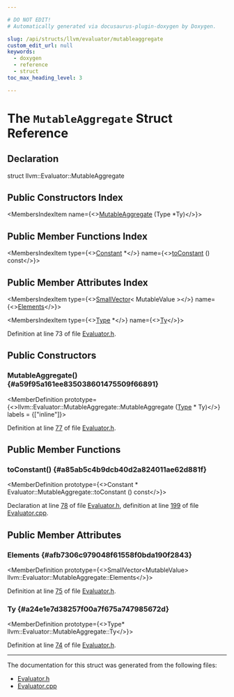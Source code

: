 ```yaml
---

# DO NOT EDIT!
# Automatically generated via docusaurus-plugin-doxygen by Doxygen.

slug: /api/structs/llvm/evaluator/mutableaggregate
custom_edit_url: null
keywords:
  - doxygen
  - reference
  - struct
toc_max_heading_level: 3

---
```





# The `MutableAggregate` Struct Reference

<DoxygenPage pluginConfig={pluginConfig}>



## Declaration

<CodeBlock>struct llvm::Evaluator::MutableAggregate</CodeBlock>

## Public Constructors Index

<MembersIndex>

<MembersIndexItem
  name={<><a href="#a59f95a161ee835038601475509f66891">MutableAggregate</a> (Type &#42;Ty)</>}>
</MembersIndexItem>

</MembersIndex>

## Public Member Functions Index

<MembersIndex>

<MembersIndexItem
  type={<><a href="/docs/api/classes/llvm/constant">Constant</a> &#42;</>}
  name={<><a href="#a85ab5c4b9dcb40d2a824011ae62d881f">toConstant</a> () const</>}>
</MembersIndexItem>

</MembersIndex>

## Public Member Attributes Index

<MembersIndex>

<MembersIndexItem
  type={<><a href="/docs/api/classes/llvm/smallvector">SmallVector</a>&lt; MutableValue &gt;</>}
  name={<><a href="#afb7306c979048f61558f0bda190f2843">Elements</a></>}>
</MembersIndexItem>

<MembersIndexItem
  type={<><a href="/docs/api/classes/llvm/type">Type</a> &#42;</>}
  name={<><a href="#a24e1e7d38257f00a7f675a747985672d">Ty</a></>}>
</MembersIndexItem>

</MembersIndex>


Definition at line 73 of file <a href="/docs/api/files/include/include/llvm/include/llvm/transforms/include/llvm/transforms/utils/evaluator-h">Evaluator.h</a>.

<SectionDefinition>

## Public Constructors

### MutableAggregate() {#a59f95a161ee835038601475509f66891}

<MemberDefinition
  prototype={<>llvm::Evaluator::MutableAggregate::MutableAggregate (<a href="/docs/api/classes/llvm/type">Type</a> &#42; Ty)</>}
  labels = {["inline"]}>

Definition at line <a href="/docs/api/files/include/include/llvm/include/llvm/transforms/include/llvm/transforms/utils/evaluator-h/#l00077">77</a> of file <a href="/docs/api/files/include/include/llvm/include/llvm/transforms/include/llvm/transforms/utils/evaluator-h">Evaluator.h</a>.
</MemberDefinition>

</SectionDefinition>

<SectionDefinition>

## Public Member Functions

### toConstant() {#a85ab5c4b9dcb40d2a824011ae62d881f}

<MemberDefinition
  prototype={<>Constant &#42; Evaluator::MutableAggregate::toConstant () const</>}>

Declaration at line <a href="/docs/api/files/include/include/llvm/include/llvm/transforms/include/llvm/transforms/utils/evaluator-h/#l00078">78</a> of file <a href="/docs/api/files/include/include/llvm/include/llvm/transforms/include/llvm/transforms/utils/evaluator-h">Evaluator.h</a>, definition at line <a href="/docs/api/files/lib/lib/transforms/lib/transforms/utils/evaluator-cpp/#l00199">199</a> of file <a href="/docs/api/files/lib/lib/transforms/lib/transforms/utils/evaluator-cpp">Evaluator.cpp</a>.
</MemberDefinition>

</SectionDefinition>

<SectionDefinition>

## Public Member Attributes

### Elements {#afb7306c979048f61558f0bda190f2843}

<MemberDefinition
  prototype={<>SmallVector&lt;MutableValue&gt; llvm::Evaluator::MutableAggregate::Elements</>}>

Definition at line <a href="/docs/api/files/include/include/llvm/include/llvm/transforms/include/llvm/transforms/utils/evaluator-h/#l00075">75</a> of file <a href="/docs/api/files/include/include/llvm/include/llvm/transforms/include/llvm/transforms/utils/evaluator-h">Evaluator.h</a>.
</MemberDefinition>

### Ty {#a24e1e7d38257f00a7f675a747985672d}

<MemberDefinition
  prototype={<>Type&#42; llvm::Evaluator::MutableAggregate::Ty</>}>

Definition at line <a href="/docs/api/files/include/include/llvm/include/llvm/transforms/include/llvm/transforms/utils/evaluator-h/#l00074">74</a> of file <a href="/docs/api/files/include/include/llvm/include/llvm/transforms/include/llvm/transforms/utils/evaluator-h">Evaluator.h</a>.
</MemberDefinition>

</SectionDefinition>

<hr/>

The documentation for this struct was generated from the following files:

<ul>
<li><a href="/docs/api/files/include/include/llvm/include/llvm/transforms/include/llvm/transforms/utils/evaluator-h">Evaluator.h</a></li>
<li><a href="/docs/api/files/lib/lib/transforms/lib/transforms/utils/evaluator-cpp">Evaluator.cpp</a></li>
</ul>

</DoxygenPage>
